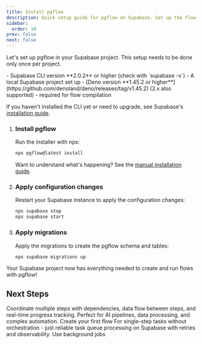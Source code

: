 ```yaml
---
title: Install pgflow
description: Quick setup guide for pgflow on Supabase. Set up the flow engine in your project with a simple npx command.
sidebar:
  order: 10
prev: false
next: false
---
```



Let's set up pgflow in your Supabase project. This setup needs to be done only once per project.

<Aside type="caution" title="Prerequisites">
- Supabase CLI version **2.0.2** or higher (check with `supabase -v`)
- A local Supabase project set up
- [Deno version **1.45.2 or higher**](https://github.com/denoland/deno/releases/tag/v1.45.2) (2.x also supported) - required for flow compilation


If you haven't installed the CLI yet or need to upgrade, see Supabase's [installation guide](https://supabase.com/docs/guides/cli).
</Aside>

<Steps>

1. ### Install pgflow

   Run the installer with npx:

   ```bash frame="none"
   npx pgflow@latest install
   ```

   Want to understand what's happening? See the [manual installation guide](/reference/manual-installation/).

2. ### Apply configuration changes

   Restart your Supabase instance to apply the configuration changes:

   ```bash frame="none"
   npx supabase stop
   npx supabase start
   ```

3. ### Apply migrations

   Apply the migrations to create the pgflow schema and tables:

   ```bash frame="none"
   npx supabase migrations up
   ```

</Steps>

Your Supabase project now has everything needed to create and run flows with pgflow!

## Next Steps


<Card title="Build Multi-Step Flows" icon="rocket">
  Coordinate multiple steps with dependencies, data flow between steps, and real-time progress tracking. Perfect for AI pipelines, data processing, and complex automation.

  <LinkButton href="/get-started/flows/create-flow/" variant="primary" icon="rocket">
    Create your first flow
  </LinkButton>
</Card>

<Card title="Need simple background jobs?">
  For single-step tasks without orchestration - just reliable task queue processing on Supabase with retries and observability.

  <LinkButton href="/get-started/background-jobs/create-worker/" variant="minimal" icon="right-arrow">
    Use background jobs
  </LinkButton>
</Card>
